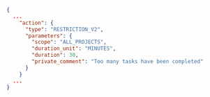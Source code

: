 ```json
{
  ...
    "action": {
      "type": "RESTRICTION_V2",
      "parameters": {
        "scope": "ALL_PROJECTS",
        "duration_unit": "MINUTES",
        "duration": 30,
        "private_comment": "Too many tasks have been completed"
      }
    }
  ...
}
```